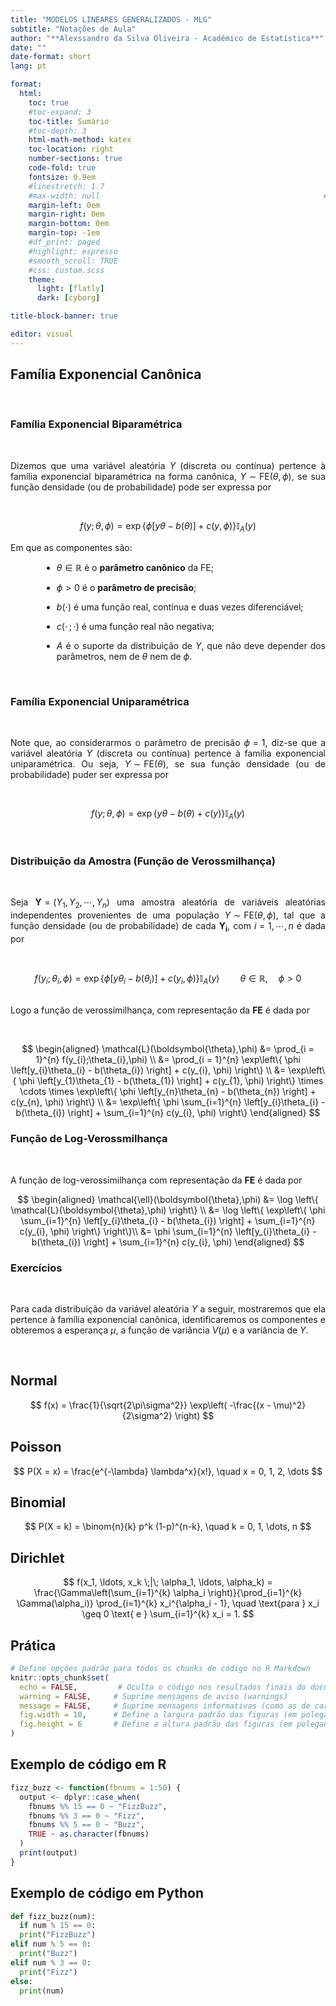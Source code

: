 ```yaml
---
title: "MODELOS LINEARES GENERALIZADOS - MLG"                          # --> Título principal do documento
subtitle: "Notações de Aula"                                           # --> Subtítulo (complementa o título)
author: "**Alexssandro da Silva Oliveira - Acadêmico de Estatística**" # --> Nome do autor (com negrito usando Quarto)
date: ""                                                               # --> Data (em branco para não exibir nada)
date-format: short                                                     # --> Formato da data: curto (ex: 16/04/2025)
lang: pt                                                               # --> Define o idioma do documento como português

format: 
  html:                                                                # --> Formatação específica para saída em HTML
    toc: true                                                          # --> Ativa o sumário (índice)
    #toc-expand: 3                                                      # --> Define quantos níveis do sumário aparecem abertos por padrão
    toc-title: Sumário                                                 # --> Título exibido no topo do sumário
    #toc-depth: 3                                                       # --> Quantos níveis hierárquicos de seções aparecerão no sumário
    html-math-method: katex                                            # --> Método de renderização matemática (KaTeX é leve e rápido)
    toc-location: right                                                # --> Coloca o sumário à direita do conteúdo
    number-sections: true                                              # --> Numera automaticamente as seções e subseções
    code-fold: true                                                    # --> Código-fonte recolhido por padrão (com opção de expandir)
    fontsize: 0.9em                                                    # --> Define o tamanho da fonte como 90% do padrão
    #linestretch: 1.7                                                   # --> Controla o espaçamento entre linhas
    #max-width: null                                                  # --> Define largura máxima MUITO ampla (pode ser ajustado para ~80em, se desejar)
    margin-left: 0em                                                   # --> Margem esquerda do conteúdo (0 = sem margem)
    margin-right: 0em                                                  # --> Margem direita do conteúdo (0 = sem margem)
    margin-bottom: 0em                                                 # --> Margem inferior (sem espaço extra abaixo)
    margin-top: -1em                                                   # --> Margem superior negativa (levemente "sobe" o conteúdo)
    #df_print: paged                                                    # --> Impressão paginada de dataframes, se ativado
    #highlight: espresso                                                # --> Tema de cores para realce de código (sintaxe)
    #smooth_scroll: TRUE                                                # --> Ativa rolagem suave
    #css: custom.scss                                                   # --> Aponta para um arquivo personalizado de estilo (opcional, se existir)
    theme: 
      light: [flatly]                                                  # -----> Tema visual para o modo claro (Flatly: moderno e claro)
      dark: [cyborg]                                                   # -----> Tema visual para o modo escuro (Cyborg: fundo escuro e letras claras)

title-block-banner: true                                               # -----> Mostra o título em destaque no topo como um banner

editor: visual                                                         # -----> Define o uso do editor visual (modo WYSIWYG no RStudio, por exemplo)
---
```


## Família Exponencial Canônica

<br>

### Família Exponencial Biparamétrica

<br>

::: {style="text-align: justify"}
Dizemos que uma variável aleatória $Y$ (discreta ou contínua) pertence à família exponencial biparamétrica na forma canônica, $Y \sim \text{FE}(\theta, \phi)$, se sua função densidade (ou de probabilidade) pode ser expressa por

<br>

$$
f(y;\theta,\phi) = \exp\left\{ \phi \left[y\theta - b(\theta)  \right] + c(y, \phi) \right\} \mathbb{I}_A(y) 
$$

Em que as componentes são:

<ul style="margin-left: 50px;">

<li style="margin-bottom: 10px;">

$\theta \in \mathbb{R}$ é o <strong>parâmetro canônico</strong> da FE;

</li>

<li style="margin-bottom: 10px;">

$\phi > 0$ é o <strong>parâmetro de precisão</strong>;

</li>

<li style="margin-bottom: 10px;">

$b(\cdot)$ é uma função real, contínua e duas vezes diferenciável;

</li>

<li style="margin-bottom: 10px;">

$c(\cdot\,;\cdot)$ é uma função real não negativa;

</li>

<li style="margin-bottom: 10px;">

$A$ é o suporte da distribuição de $Y$, que não deve depender dos parâmetros, nem de $\theta$ nem de $\phi$.

</li>

</ul>

<br>
:::

### Família Exponencial Uniparamétrica

<br>

::: {style="text-align: justify"}
Note que, ao considerarmos o parâmetro de precisão $\phi = 1$, diz-se que a variável aleatória $Y$ (discreta ou contínua) pertence à família exponencial uniparamétrica. Ou seja, $Y \sim \text{FE}(\theta)$, se sua função densidade (ou de probabilidade) puder ser expressa por

<br>

$$
f(y;\theta,\phi) = \exp\left\{ y\theta - b(\theta) + c(y) \right\} \mathbb{I}_A(y) 
$$
:::



<br>

### Distribuição da Amostra (Função de Verossmilhança)

<br>

::: {style="text-align: justify"}

Seja $\bm{Y} = (Y_{1},Y_{2},\cdots , Y_{n})$ uma amostra aleatória de variáveis aleatórias independentes provenientes de uma população $Y \sim \text{FE}(\theta, \phi)$, tal que a função densidade (ou de probabilidade) de cada $\bm{Y_{i}}$, com $i = 1 ,\cdots , n$ é dada por

<br>

$$
f(y_{i};\theta_{i},\phi) = \exp\left\{ \phi \left[y\theta_{i} - b(\theta_{i})  \right] + c(y_{i}, \phi) \right\} \mathbb{I}_A(y) \quad \quad \theta \in \mathbb{R}, \quad \phi > 0
$$

<br> Logo a função de verossimilhança, com representação da **FE** é dada por

<br>

$$
\begin{aligned}
\mathcal{L}(\boldsymbol{\theta},\phi) 
&= \prod_{i = 1}^{n} f(y_{i};\theta_{i},\phi) \\
&= \prod_{i = 1}^{n} \exp\left\{ \phi \left[y_{i}\theta_{i} - b(\theta_{i})  \right] + c(y_{i}, \phi) \right\} \\
&= \exp\left\{ \phi \left[y_{1}\theta_{1} - b(\theta_{1})  \right] + c(y_{1}, \phi) \right\} \times \cdots \times \exp\left\{ \phi \left[y_{n}\theta_{n} - b(\theta_{n})  \right] + c(y_{n}, \phi) \right\} \\
&= \exp\left\{ \phi \sum_{i=1}^{n} \left[y_{i}\theta_{i} - b(\theta_{i})  \right] + \sum_{i=1}^{n} c(y_{i}, \phi) \right\}
\end{aligned}
$$
:::

### Função de Log-Verossmilhança

<br>

::: {style="text-align: justify"}


A função de log-verossimilhança com representação da **FE** é dada por <br>

$$
\begin{aligned}
\mathcal{\ell}(\boldsymbol{\theta},\phi)  
&= \log \left\{ \mathcal{L}(\boldsymbol{\theta},\phi) \right\} \\
&= \log \left\{ \exp\left\{ \phi \sum_{i=1}^{n} \left[y_{i}\theta_{i} - b(\theta_{i})  \right] + \sum_{i=1}^{n} c(y_{i}, \phi) \right\} \right\}\\
&= \phi \sum_{i=1}^{n} \left[y_{i}\theta_{i} - b(\theta_{i})  \right] + \sum_{i=1}^{n} c(y_{i}, \phi) 
\end{aligned}
$$
:::


### Exercícios


<br>

::: {style="text-align: justify"}

Para cada distribuição da variável aleatória $Y$ a seguir, mostraremos que ela pertence à família exponencial canônica, identificaremos os componentes e obteremos a esperança $\mu$, a função de variância $V(\mu)$ e a variância de $Y$.

<br>

::: panel-tabset

## Normal

$$
f(x) = \frac{1}{\sqrt{2\pi\sigma^2}} \exp\left( -\frac{(x - \mu)^2}{2\sigma^2} \right)
$$

## Poisson


$$
P(X = x) = \frac{e^{-\lambda} \lambda^x}{x!}, \quad x = 0, 1, 2, \dots
$$

## Binomial


$$
P(X = k) = \binom{n}{k} p^k (1-p)^{n-k}, \quad k = 0, 1, \dots, n
$$

## Dirichlet

$$
f(x_1, \ldots, x_k \;|\; \alpha_1, \ldots, \alpha_k) = \frac{\Gamma\left(\sum_{i=1}^{k} \alpha_i \right)}{\prod_{i=1}^{k} \Gamma(\alpha_i)} \prod_{i=1}^{k} x_i^{\alpha_i - 1}, \quad \text{para } x_i \geq 0 \text{ e } \sum_{i=1}^{k} x_i = 1.
$$
:::

:::

## Prática

```r
# Define opções padrão para todos os chunks de código no R Markdown
knitr::opts_chunk$set(
  echo = FALSE,         # Oculta o código nos resultados finais do documento
  warning = FALSE,     # Suprime mensagens de aviso (warnings)
  message = FALSE,     # Suprime mensagens informativas (como as de carregamento de pacotes)
  fig.width = 10,      # Define a largura padrão das figuras (em polegadas)
  fig.height = 6       # Define a altura padrão das figuras (em polegadas)
)
```

::: panel-tabset
## Exemplo de código em R

``` r
fizz_buzz <- function(fbnums = 1:50) {
  output <- dplyr::case_when(
    fbnums %% 15 == 0 ~ "FizzBuzz",
    fbnums %% 3 == 0 ~ "Fizz",
    fbnums %% 5 == 0 ~ "Buzz",
    TRUE ~ as.character(fbnums)
  )
  print(output)
}
```

## Exemplo de código em Python

``` python
def fizz_buzz(num):
  if num % 15 == 0:
  print("FizzBuzz")
elif num % 5 == 0:
  print("Buzz")
elif num % 3 == 0:
  print("Fizz")
else:
  print(num)
```
:::


